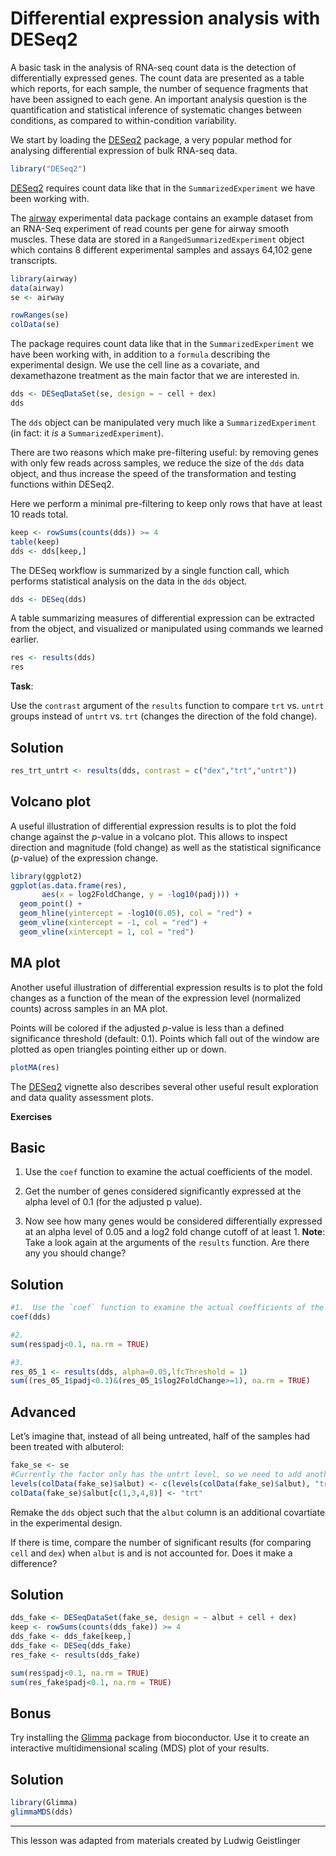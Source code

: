 # Differential expression analysis with DESeq2

A basic task in the analysis of RNA-seq count data is the detection of differentially expressed genes. The count data are presented as a table which reports, for each sample, the number of sequence fragments that have been assigned to each gene. An important analysis question is the quantification and statistical inference of systematic changes between conditions, as compared to within-condition variability.

We start by loading the [DESeq2](https://bioconductor.org/packages/DESeq2) package, a very popular method for analysing differential expression of bulk RNA-seq data.

```r
library("DESeq2")
```

[DESeq2](https://bioconductor.org/packages/DESeq2) requires count data like that in the `SummarizedExperiment` we have been working with.

The [airway](https://bioconductor.org/packages/airway) experimental data package contains an example dataset from an RNA-Seq experiment of read counts per gene for airway smooth muscles. These data are stored in a `RangedSummarizedExperiment` object which contains 8 different experimental samples and assays 64,102 gene transcripts.

```r
library(airway)
data(airway)
se <- airway

rowRanges(se)
colData(se)
```

The package requires count data like that in the `SummarizedExperiment` we have been working with, in addition to a `formula` describing the experimental design. We use the cell line as a covariate, and dexamethazone treatment as the main factor that we are interested in.

```r
dds <- DESeqDataSet(se, design = ~ cell + dex)
dds
```

The `dds` object can be manipulated very much like a `SummarizedExperiment` (in fact: it *is* a `SummarizedExperiment`).

There are two reasons which make pre-filtering useful: by removing genes with only few reads across samples, we reduce the size of the `dds` data object, and thus increase the speed of the transformation and testing functions within DESeq2.

Here we perform a minimal pre-filtering to keep only rows that have at least 10 reads total.

```r
keep <- rowSums(counts(dds)) >= 4
table(keep)
dds <- dds[keep,]
```

The DESeq workflow is summarized by a single function call, which performs statistical analysis on the data in the `dds` object.

```r
dds <- DESeq(dds)
```

A table summarizing measures of differential expression can be extracted from the object, and visualized or manipulated using commands we learned earlier.

```r
res <- results(dds)
res
```

**Task**:

Use the `contrast` argument of the `results` function to compare `trt` vs. `untrt` groups instead of `untrt` vs. `trt` (changes the direction of the fold change).

::: {.callout-tip icon="false" collapse="true"}
## Solution

```r
res_trt_untrt <- results(dds, contrast = c("dex","trt","untrt"))
```
:::

## Volcano plot

A useful illustration of differential expression results is to plot the fold change against the *p*-value in a volcano plot. This allows to inspect direction and magnitude (fold change) as well as the statistical significance (*p*-value) of the expression change.

```r
library(ggplot2)
ggplot(as.data.frame(res), 
       aes(x = log2FoldChange, y = -log10(padj))) + 
  geom_point() +
  geom_hline(yintercept = -log10(0.05), col = "red") +
  geom_vline(xintercept = -1, col = "red") +
  geom_vline(xintercept = 1, col = "red")
```

## MA plot

Another useful illustration of differential expression results is to plot the fold changes as a function of the mean of the expression level (normalized counts) across samples in an MA plot.

Points will be colored if the adjusted *p*-value is less than a defined significance threshold (default: 0.1). Points which fall out of the window are plotted as open triangles pointing either up or down.

```r
plotMA(res)
```

The [DESeq2](https://bioconductor.org/packages/DESeq2) vignette also describes several other useful result exploration and data quality assessment plots.

**Exercises**

::: {.callout-note appearance="simple" icon="false"}
## Basic

1.  Use the `coef` function to examine the actual coefficients of the model.

2.  Get the number of genes considered significantly expressed at the alpha level of 0.1 (for the adjusted p value).

3.  Now see how many genes would be considered differentially expressed at an alpha level of 0.05 and a log2 fold change cutoff of at least 1. **Note**: Take a look again at the arguments of the `results` function. Are there any you should change?
:::

::: {.callout-tip icon="false" collapse="true"}
## Solution

```r
#1.  Use the `coef` function to examine the actual coefficients of the model.
coef(dds)

#2.  
sum(res$padj<0.1, na.rm = TRUE)

#3. 
res_05_1 <- results(dds, alpha=0.05,lfcThreshold = 1)
sum((res_05_1$padj<0.1)&(res_05_1$log2FoldChange>=1), na.rm = TRUE)
```
:::


::: {.callout-caution appearance="simple" icon="false"}
## Advanced

Let's imagine that, instead of all being untreated, half of the samples had been treated with albuterol:

```r
fake_se <- se
#Currently the factor only has the untrt level, so we need to add another
levels(colData(fake_se)$albut) <- c(levels(colData(fake_se)$albut), "trt")
colData(fake_se)$albut[c(1,3,4,8)] <- "trt"
```

Remake the `dds` object such that the `albut` column is an additional covartiate in the experimental design.

If there is time, compare the number of significant results (for comparing `cell` and `dex`) when `albut` is and is not accounted for. Does it make a difference?
:::

::: {.callout-tip icon="false" collapse="true"}
## Solution

```r
dds_fake <- DESeqDataSet(fake_se, design = ~ albut + cell + dex)
keep <- rowSums(counts(dds_fake)) >= 4
dds_fake <- dds_fake[keep,]
dds_fake <- DESeq(dds_fake)
res_fake <- results(dds_fake)

sum(res$padj<0.1, na.rm = TRUE)
sum(res_fake$padj<0.1, na.rm = TRUE)
```
:::


::: {.callout-important appearance="simple" icon="false"}
## Bonus

Try installing the [Glimma](http://bioconductor.org/packages/release/bioc/html/Glimma.html) package from bioconductor. Use it to create an interactive multidimensional scaling (MDS) plot of your results.
:::

::: {.callout-tip icon="false" collapse="true"}
## Solution

```r
library(Glimma)
glimmaMDS(dds)
```
:::


------------------------------------------------------------------------

This lesson was adapted from materials created by Ludwig Geistlinger
